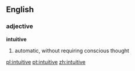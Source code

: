 ==English==
===adjective===
'''intuitive'''

#automatic, without requiring conscious thought

[[pl:intuitive]]
[[pt:intuitive]]
[[zh:intuitive]]